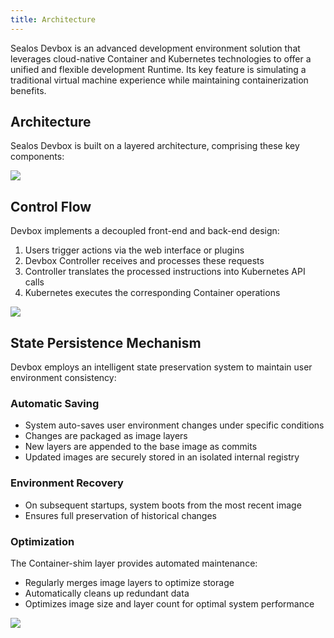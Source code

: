 ```yaml
---
title: Architecture
---
```


Sealos Devbox is an advanced development environment solution that leverages cloud-native Container and Kubernetes technologies to offer a unified and flexible development Runtime. Its key feature is simulating a traditional virtual machine experience while maintaining containerization benefits.

## Architecture

Sealos Devbox is built on a layered architecture, comprising these key components:

![](./images/architecture.png)


## Control Flow

Devbox implements a decoupled front-end and back-end design:

1. Users trigger actions via the web interface or plugins
2. Devbox Controller receives and processes these requests
3. Controller translates the processed instructions into Kubernetes API calls
4. Kubernetes executes the corresponding Container operations

![](./images/controller_flow.png)



## State Persistence Mechanism

Devbox employs an intelligent state preservation system to maintain user environment consistency:

### Automatic Saving

- System auto-saves user environment changes under specific conditions
- Changes are packaged as image layers
- New layers are appended to the base image as commits
- Updated images are securely stored in an isolated internal registry

### Environment Recovery

- On subsequent startups, system boots from the most recent image
- Ensures full preservation of historical changes

### Optimization

The Container-shim layer provides automated maintenance:
- Regularly merges image layers to optimize storage
- Automatically cleans up redundant data
- Optimizes image size and layer count for optimal system performance

![](./images/shim_arch.png)